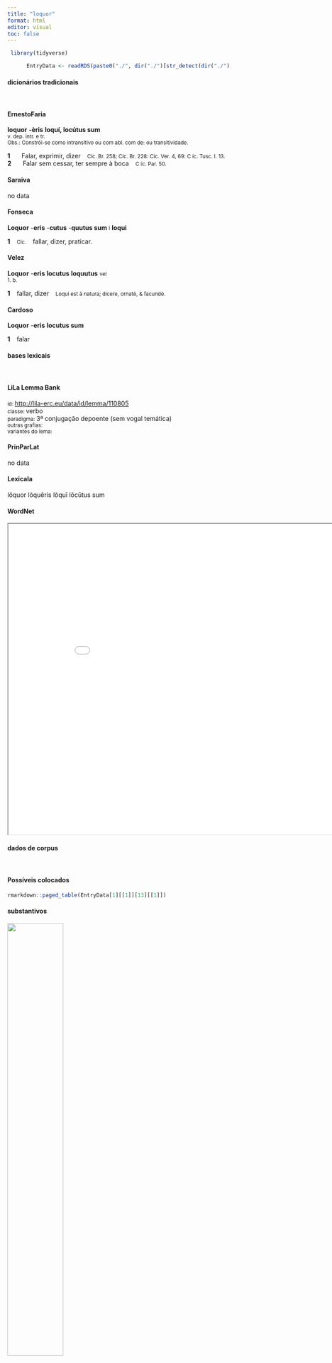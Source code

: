 ```yaml
---
title: "loquor"
format: html
editor: visual
toc: false
---
```



```r
 library(tidyverse) 

      EntryData <- readRDS(paste0("./", dir("./")[str_detect(dir("./"), "_xx108-111-113-117-111-114xx_.rds")]))

```


#### dicionários tradicionais

&emsp;




::: panel-tabset

#### ErnestoFaria

<b>loquor</b> <b>-èris</b> <b>loquí, locútus sum</b> <br> <small>v. dep. intr. e tr.</small> <br> <small>Obs.: Constrói-se como intransitivo ou com abl. com de: ou transitividade.</small>   <p> <b>1</b> &ensp; <small></small> &ensp; Falar, exprimir, dizer &ensp; <small>Cíc. Br. 258; Cíc. Br. 228: Cíc. Ver. 4, 69: C íc. Tusc. I. 13.</small> <br> <b>2</b> &ensp; <small></small> &ensp; Falar sem cessar, ter sempre à boca &ensp; <small>C ic. Par. 50.</small> </p>




#### Saraiva

no data




#### Fonseca

<b>Loquor</b> -<b>eris</b> -<b>cutus</b> -<b>quutus sum</b> <small>l</small> <b>loqui</b>   <p> <b>1</b> &ensp; <small>Cic.</small> &ensp; fallar, dizer, praticar. </p>




#### Velez

<b>Loquor</b> -<b>eris</b> <b>locutus</b> <b>loquutus</b> <small>vel</small> <br> <small>1. b.</small>   <p> <b>1</b> &ensp; fallar, dizer &ensp; <small>Loqui est à natura; dicere, ornatè, & facundè.</small> </p>




#### Cardoso

<b>Loquor</b> -<b>eris</b> <b>locutus sum</b>   <p> <b>1</b> &ensp; falar </p>


:::



#### bases lexicais

&emsp;






::: panel-tabset

#### LiLa Lemma Bank

<small> id: </small> <a href=' http://lila-erc.eu/data/id/lemma/110805 ' target="_blank"> http://lila-erc.eu/data/id/lemma/110805 </a> <br>
<small> classe: </small> verbo    <br>
<small> paradigma: </small> 3ª conjugação depoente (sem vogal temática) <br>
<small> outras grafias: </small>  <br>
<small> variantes do lema: </small>  <br>





#### PrinParLat

no data




#### Lexicala

lŏquor 
 lŏquĕris 
 lŏquī 
 lŏcūtus sum




#### WordNet

<iframe width='900' height='700' src='Media/Tree__xx108-111-113-117-111-114xx__sem_type_lexemes_pt.html'>

</iframe>


:::



#### dados de corpus

&emsp;




::: panel-tabset

#### Possíveis colocados

```r

rmarkdown::paged_table(EntryData[1][[1]][13][[1]])

```


#### substantivos

![](./Media/wordcloud__xx108-111-113-117-111-114xx__BY_collocate_scoreSUBST.webp){width=50% fig-alt='This chart plots collocate by scoreSUBST, for the headword loquor here are all the values plotted: collocate: sic; scoreSUBST: 0. collocate: uere; scoreSUBST: 0. collocate: ita; scoreSUBST: 0. collocate: cum; scoreSUBST: 0. collocate: de; scoreSUBST: 0. collocate: ipse; scoreSUBST: 0. collocate: non; scoreSUBST: 0'}




#### adjetivos

![](./Media/wordcloud__xx108-111-113-117-111-114xx__BY_collocate_scoreADJ.webp){width=50% fig-alt='This chart plots collocate by scoreADJ, for the headword loquor here are all the values plotted: collocate: sic; scoreADJ: 0. collocate: uere; scoreADJ: 0. collocate: ita; scoreADJ: 0. collocate: cum; scoreADJ: 0. collocate: de; scoreADJ: 0. collocate: ipse; scoreADJ: 0. collocate: non; scoreADJ: 0'}




#### verbos

![](./Media/wordcloud__xx108-111-113-117-111-114xx__BY_collocate_scoreVERBO.webp){width=50% fig-alt='This chart plots collocate by scoreVERBO, for the headword loquor here are all the values plotted: collocate: sic; scoreVERBO: 0. collocate: uere; scoreVERBO: 0. collocate: ita; scoreVERBO: 0. collocate: cum; scoreVERBO: 0. collocate: de; scoreVERBO: 0. collocate: ipse; scoreVERBO: 0. collocate: non; scoreVERBO: 0'}




#### advérbios

![](./Media/wordcloud__xx108-111-113-117-111-114xx__BY_collocate_scoreADV.webp){width=50% fig-alt='This chart plots collocate by scoreADV, for the headword loquor here are all the values plotted: collocate: sic; scoreADV: 3. collocate: uere; scoreADV: 2. collocate: ita; scoreADV: 2. collocate: cum; scoreADV: 0. collocate: de; scoreADV: 0. collocate: ipse; scoreADV: 0. collocate: non; scoreADV: 2'}




#### preposições e conjunções

![](./Media/wordcloud__xx108-111-113-117-111-114xx__BY_collocate_scoreFUNC.webp){width=50% fig-alt='This chart plots collocate by scoreFUNC, for the headword loquor here are all the values plotted: collocate: sic; scoreFUNC: 0. collocate: uere; scoreFUNC: 0. collocate: ita; scoreFUNC: 0. collocate: cum; scoreFUNC: 20. collocate: de; scoreFUNC: 20. collocate: ipse; scoreFUNC: 0. collocate: non; scoreFUNC: 0'}


:::



::: panel-tabset

#### ExemplosTraduzidos

<p> uere <b>loquar</b> iudices <br> <small> Cic.Ver.1.20 <br> Vou falar com franqueza, juízes. <small> [JDD] </small> </small> </p>
; <p> quis sic <b>loquitur</b> <br> <small> Cic.Phil.3.22.5 <br> Quem fala assim? <small> [JDD] </small> </small> </p>
; <p> cum Acutilio sum <b>locutus</b> <br> <small> Cic.Att.1.8.1 <br> Falei com Acutílio. <small> [JDD] </small> </small> </p>
; <p> cum ipso nihil eram <b>locutus</b> <br> <small> Cic.Att.2.1.12 <br> Com ele eu não tinha falado nada. <small> [JDD] </small> </small> </p>
; <p> Atque ita <b>locutus</b> improbam leto dedit . <br> <small> Phaed.1.22 <br> E, tendo assim falado, matou a malvada. <small> [JDD] </small> </small> </p>
; <p> res <b>loquitur</b> ipsa iudices quae semper ualet plurimum <br> <small> Cic.Mil.53 <br> O fato, que sempre tem mais valor, fala por si mesmo, juízes. <small> [JDD] </small> </small> </p>
; <p> et statim <b>locutus</b> est cum eis et dixit illis <br> <small> Vulg.Marc.6.50 <br> E ele logo falou com eles e lhes disse. <small> [JDD] </small> </small> </p>
; <p> de re publica nisi per concilium <b>loqui</b> non conceditur <br> <small> Caes.Gal.6.20.3 <br> Sobre a república, a não ser através de uma assembléia, não é concedido falar. <small> [JDD] </small> </small> </p>
; <p> nimium multa de re minime dubia <b>loquor</b> hoc tamen dico <br> <small> Cic.Cael.15 <br> Falo demasiadamente muitas coisas sobre um assunto nem um pouco duvidoso; contudo, isto eu digo. <small> [JDD] </small> </small> </p>
; <p> sic <b>loquere</b> sic uiue uide ne te ulla res deprimat <br> <small> Sen.Ep.10.4 <br> Fala assim, vive assim; cuida para que nenhum acontecimento te deprima. <small> [JDD] </small> </small> </p>





#### Frequência por autor

![](./Media/barchart__xx108-111-113-117-111-114xx__lemma_BY_author_Frequencies.webp){width=50% fig-alt='This charts plots the frequency of lemma by author_Frequencies. The Hieronymus subcorpus registers the highest normalized frequency, with the value of 20.22 and an absolute frequency of 9. The Tacitus subcorpus follows, with a normalized frequency of 13.73 and an absolute frequency of 4. the subcorpus with the least normalized frequency is Suetonius with the normalized value of 0 and an absolute freqeuncy of 0. here are all the values: subcorpus: Caesar ; normalized frequency: 7 ; absolute frequency: 2.64370420726641. subcorpus: Cicero ; normalized frequency: 117 ; absolute frequency: 7.28862973760933. subcorpus: Horatius ; normalized frequency: 9 ; absolute frequency: 7.99218541870171. subcorpus: Ovidius ; normalized frequency: 7 ; absolute frequency: 12.0109814687714. subcorpus: Phaedrus ; normalized frequency: 7 ; absolute frequency: 10.6269925611052. subcorpus: Sallustius ; normalized frequency: 2 ; absolute frequency: 1.85511548093869. subcorpus: Seneca ; normalized frequency: 35 ; absolute frequency: 6.5321662529628. subcorpus: Suetonius ; normalized frequency: 0 ; absolute frequency: 0. subcorpus: Tacitus ; normalized frequency: 4 ; absolute frequency: 13.7315482320632. subcorpus: Vergilius ; normalized frequency: 2 ; absolute frequency: 3.86100386100386. subcorpus: Hieronymus ; normalized frequency: 9 ; absolute frequency: 20.2201752415188'}




#### Frequência por gênero

![](./Media/barchart__xx108-111-113-117-111-114xx__lemma_BY_genre_Frequencies.webp){width=50% fig-alt='This charts plots the frequency of lemma by genre_Frequencies. The Prosa.ficcional subcorpus registers the highest normalized frequency, with the value of 20.22 and an absolute frequency of 9. The Poesia.didática subcorpus follows, with a normalized frequency of 11.88 and an absolute frequency of 14. the subcorpus with the least normalized frequency is Prosa.histórica with the normalized value of 3.16 and an absolute freqeuncy of 13. here are all the values: subcorpus: Prosa.histórica ; normalized frequency: 13 ; absolute frequency: 3.16463399790647. subcorpus: Prosa.filosófica ; normalized frequency: 45 ; absolute frequency: 7.41338692937513. subcorpus: Prosa.oratória ; normalized frequency: 68 ; absolute frequency: 6.52885658598408. subcorpus: Prosa.epistolográfica ; normalized frequency: 31 ; absolute frequency: 8.21431410477225. subcorpus: Poesia.lírica ; normalized frequency: 9 ; absolute frequency: 7.57129637419029. subcorpus: Poesia.didática ; normalized frequency: 14 ; absolute frequency: 11.8754771397065. subcorpus: Poesia.trágica ; normalized frequency: 8 ; absolute frequency: 6.94927032661571. subcorpus: Poesia.épica ; normalized frequency: 2 ; absolute frequency: 3.86100386100386. subcorpus: Prosa.ficcional ; normalized frequency: 9 ; absolute frequency: 20.2201752415188'}




#### Frequência por século

![](./Media/barchart__xx108-111-113-117-111-114xx__lemma_BY_period_Frequencies.webp){width=50% fig-alt='This charts plots the frequency of lemma by period_Frequencies. The IV.d.C. subcorpus registers the highest normalized frequency, with the value of 20.22 and an absolute frequency of 9. The II.d.C. subcorpus follows, with a normalized frequency of 10.47 and an absolute frequency of 4. the subcorpus with the least normalized frequency is I.a.C. with the normalized value of 6.38 and an absolute freqeuncy of 137. here are all the values: subcorpus: I.a.C. ; normalized frequency: 137 ; absolute frequency: 6.37654177333023. subcorpus: I.d.C. ; normalized frequency: 49 ; absolute frequency: 7.49579317729845. subcorpus: II.d.C. ; normalized frequency: 4 ; absolute frequency: 10.4712041884817. subcorpus: IV.d.C. ; normalized frequency: 9 ; absolute frequency: 20.2201752415188'}


:::

